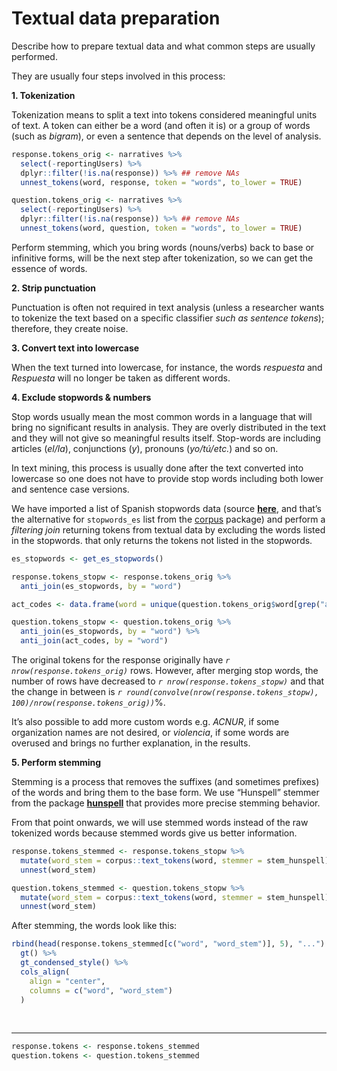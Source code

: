 
# Textual data preparation {-}

Describe how to prepare textual data and what common steps are usually performed.

They are usually four steps involved in this process:

**1. Tokenization**

Tokenization means to split a text into tokens considered
meaningful units of text. A token can either be a word (and often it is) or a
group of words (such as *bigram*), or even a sentence that depends on the level
of analysis.

```r
response.tokens_orig <- narratives %>%
  select(-reportingUsers) %>% 
  dplyr::filter(!is.na(response)) %>% ## remove NAs
  unnest_tokens(word, response, token = "words", to_lower = TRUE)

question.tokens_orig <- narratives %>% 
  select(-reportingUsers) %>% 
  dplyr::filter(!is.na(response)) %>% ## remove NAs
  unnest_tokens(word, question, token = "words", to_lower = TRUE)
```

Perform stemming, which you bring words (nouns/verbs) back to base or infinitive
forms, will be the next step after tokenization, so we can get the essence of
words.

**2. Strip punctuation**

Punctuation is often not required in text analysis (unless a researcher wants to
tokenize the text based on a specific classifier *such as sentence tokens*);
therefore, they create noise.

**3. Convert text into lowercase**

When the text turned into lowercase, for instance, the words *respuesta* and
*Respuesta* will no longer be taken as different words.

**4. Exclude stopwords & numbers**

Stop words usually mean the most common words in a language that will bring no
significant results in analysis. They are overly distributed in the text and
they will not give so meaningful results itself. Stop-words are including
articles (*el/la*), conjunctions (*y*), pronouns (*yo/tú/etc.*) and so on.

In text mining, this process is usually done
after the text converted into lowercase so one does not have to provide stop
words including both lower and sentence case versions.

We have imported a list of Spanish stopwords data (source
[**here**](https://github.com/stopwords-iso/stopwords-es), and that's the
alternative for `stopwords_es` list from the
[corpus](https://cran.r-project.org/package=corpus) package) and perform a
*filtering join* returning tokens from textual data by excluding the words
listed in the stopwords. that only returns the tokens not listed in the
stopwords.

```r
es_stopwords <- get_es_stopwords()

response.tokens_stopw <- response.tokens_orig %>% 
  anti_join(es_stopwords, by = "word")

act_codes <- data.frame(word = unique(question.tokens_orig$word[grep("act\\_\\d+.*", question.tokens_orig$word)]), stringsAsFactors = FALSE)

question.tokens_stopw <- question.tokens_orig %>% 
  anti_join(es_stopwords, by = "word") %>% 
  anti_join(act_codes, by = "word")
```

The original tokens for the response originally have 
*`r nrow(response.tokens_orig)`*
rows. However, after merging stop words, the number of rows have decreased to
*`r nrow(response.tokens_stopw)`* and that the change in between is
*`r round(convolve(nrow(response.tokens_stopw), 100)/nrow(response.tokens_orig))`*%.

It's also possible to add more custom words e.g. *ACNUR*, if some organization
names are not desired, or *violencia*, if some words are overused and brings no
further explanation, in the results.

**5. Perform stemming**

Stemming is a process that removes the suffixes (and sometimes prefixes) of the
words and bring them to the base form. We use "Hunspell" stemmer from the
package [**hunspell**](https://cran.r-project.org/package=hunspell) that
provides more precise stemming behavior.

From that point onwards, we will use stemmed words instead of the raw tokenized
words because stemmed words give us better information.

```r
response.tokens_stemmed <- response.tokens_stopw %>% 
  mutate(word_stem = corpus::text_tokens(word, stemmer = stem_hunspell)) %>% 
  unnest(word_stem)

question.tokens_stemmed <- question.tokens_stopw %>% 
  mutate(word_stem = corpus::text_tokens(word, stemmer = stem_hunspell)) %>% 
  unnest(word_stem)
```

After stemming, the words look like this:
```r
rbind(head(response.tokens_stemmed[c("word", "word_stem")], 5), "...") %>% 
  gt() %>% 
  gt_condensed_style() %>% 
  cols_align(
    align = "center",
    columns = c("word", "word_stem")
  )
```

<br>

<hr>

```r
response.tokens <- response.tokens_stemmed
question.tokens <- question.tokens_stemmed
```

